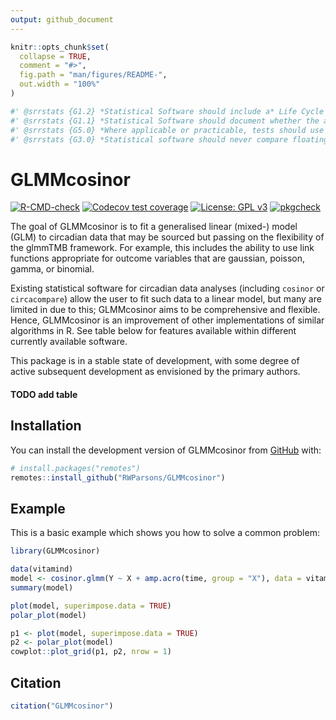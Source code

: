 ```yaml
---
output: github_document
---
```


<!-- README.md is generated from README.Rmd. Please edit that file -->

```r
knitr::opts_chunk$set(
  collapse = TRUE,
  comment = "#>",
  fig.path = "man/figures/README-",
  out.width = "100%"
)
```

```r
#' @srrstats {G1.2} *Statistical Software should include a* Life Cycle Statement *describing current and anticipated future states of development.*
#' @srrstats {G1.1} *Statistical Software should document whether the algorithm(s) it implements are:* - *The first implementation of a novel algorithm*; or - *The first implementation within **R** of an algorithm which has previously been implemented in other languages or contexts*; or - *An improvement on other implementations of similar algorithms in **R***.
#' @srrstats {G5.0} *Where applicable or practicable, tests should use standard data sets with known properties (for example, the [NIST Standard Reference Datasets](https://www.itl.nist.gov/div898/strd/), or data sets provided by other widely-used R packages).*
#' @srrstats {G3.0} *Statistical software should never compare floating point numbers for equality. All numeric equality comparisons should either ensure that they are made between integers, or use appropriate tolerances for approximate equality.*


```


# GLMMcosinor

<!-- badges: start -->
[![R-CMD-check](https://github.com/RWParsons/GLMMcosinor/actions/workflows/R-CMD-check.yaml/badge.svg)](https://github.com/RWParsons/GLMMcosinor/actions/workflows/R-CMD-check.yaml)
[![Codecov test coverage](https://codecov.io/gh/RWParsons/GLMMcosinor/branch/main/graph/badge.svg)](https://app.codecov.io/gh/RWParsons/GLMMcosinor?branch=main)
[![License: GPL v3](https://img.shields.io/badge/License-GPLv3-blue.svg)](https://www.gnu.org/licenses/gpl-3.0)
[![pkgcheck](https://github.com/RWParsons/GLMMcosinor/workflows/pkgcheck/badge.svg)](https://github.com/RWParsons/GLMMcosinor/actions?query=workflow%3Apkgcheck)
<!-- badges: end -->


The goal of GLMMcosinor is to fit a generalised linear (mixed-) model (GLM) to circadian data that may be sourced but passing on the flexibility of the glmmTMB framework. For example, this includes the ability to use link functions appropriate for outcome variables that are gaussian, poisson, gamma, or binomial. 

Existing statistical software for circadian data analyses (including `cosinor` or `circacompare`) allow the user to fit such data to a linear model, but many are limited in due to this; GLMMcosinor aims to be comprehensive and flexible. Hence, GLMMcosinor is an improvement of other implementations of similar algorithms in R. See table below for features available within different currently available software.

This package is in a stable state of development, with some degree of active subsequent development as envisioned by the primary authors.

#### TODO add table


## Installation

You can install the development version of GLMMcosinor from [GitHub](https://github.com/) with:

``` r
# install.packages("remotes")
remotes::install_github("RWParsons/GLMMcosinor")
```

## Example

This is a basic example which shows you how to solve a common problem:

```r
library(GLMMcosinor)
```


```r
data(vitamind)
model <- cosinor.glmm(Y ~ X + amp.acro(time, group = "X"), data = vitamind)
summary(model)
```

```r
plot(model, superimpose.data = TRUE)
polar_plot(model)
```

```r
p1 <- plot(model, superimpose.data = TRUE)
p2 <- polar_plot(model)
cowplot::plot_grid(p1, p2, nrow = 1)
```


## Citation

```r
citation("GLMMcosinor")
```
